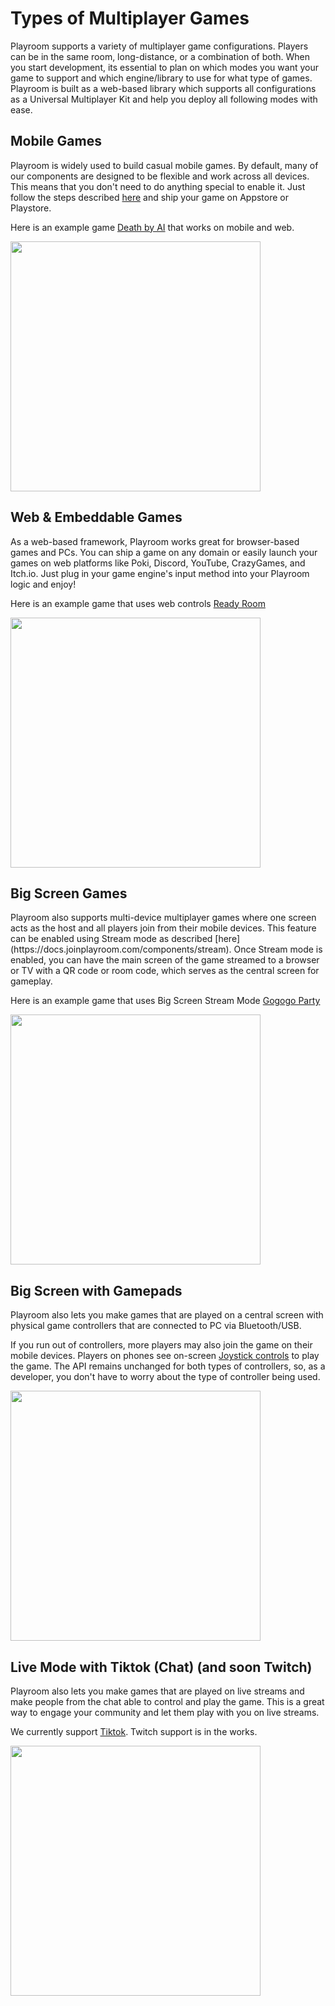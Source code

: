 

# Types of Multiplayer Games

Playroom supports a variety of multiplayer game configurations. Players can be in the same room, long-distance, or a combination of both. When you start development, its essential to plan on which modes you want your game to support and which engine/library to use for what type of games. Playroom is built as a web-based library which supports all configurations as a Universal Multiplayer Kit and help you deploy all following modes with ease.

## Mobile Games
<div className={styles.halfhalf}>
<div>

Playroom is widely used to build casual mobile games. By default, many of our components are designed to be flexible and work across all devices. This means that you don't need to do anything special to enable it. Just follow the steps described [here](https://docs.joinplayroom.com/multiplayer#steps) and ship your game on Appstore or Playstore.

Here is an example game [Death by AI](https://apps.apple.com/us/app/death-by-ai-party-game/id6474457831?platform=iphone) that works on mobile and web.
</div>
<img src="/images/m1.png" width="400" height="400" />
</div>


## Web & Embeddable Games
<div className={styles.halfhalf}>
<div>

 As a web-based framework, Playroom works great for browser-based games and PCs. You can ship a game on any domain or easily launch your games on web platforms like Poki, Discord, YouTube, CrazyGames, and Itch.io. Just plug in your game engine's input method into your Playroom logic and enjoy!

 Here is an example game that uses web controls [Ready Room](https://readyroom.dev)
</div>
<img src="/images/m5.png" width="400" height="400" />
</div>

## Big Screen Games
<div className={styles.halfhalf}>
<div>
  Playroom also supports multi-device multiplayer games where one screen acts as the host and all players join from their mobile devices. This feature can be enabled using Stream mode as described [here](https://docs.joinplayroom.com/components/stream). Once Stream mode is enabled, you can have the main screen of the game streamed to a browser or TV with a QR code or room code, which serves as the central screen for gameplay.

  Here is an example game that uses Big Screen Stream Mode [Gogogo Party](https://gogogo.gg)
</div>
<img src="/images/m2.png" width="400" height="400" />
</div>

## Big Screen with Gamepads
<div className={styles.halfhalf}>
<div>
Playroom also lets you make games that are played on a central screen with physical game controllers that are connected to PC via Bluetooth/USB.

If you run out of controllers, more players may also join the game on their mobile devices. Players on phones see on-screen [Joystick controls](/components/joystick) to play the game. The API remains unchanged for both types of controllers, so, as a developer, you don't have to worry about the type of controller being used.
</div>
<img src="/images/m4.png" width="400" height="400" />
</div>

## Live Mode with Tiktok (Chat) (and soon Twitch)
<div className={styles.halfhalf}>
<div>
Playroom also lets you make games that are played on live streams and make people from the chat able to control and play the game. This is a great way to engage your community and let them play with you on live streams.

We currently support [Tiktok](/components/tiktok). Twitch support is in the works.
</div>
<img src="/images/m3.png" width="400" height="400" />
</div>
